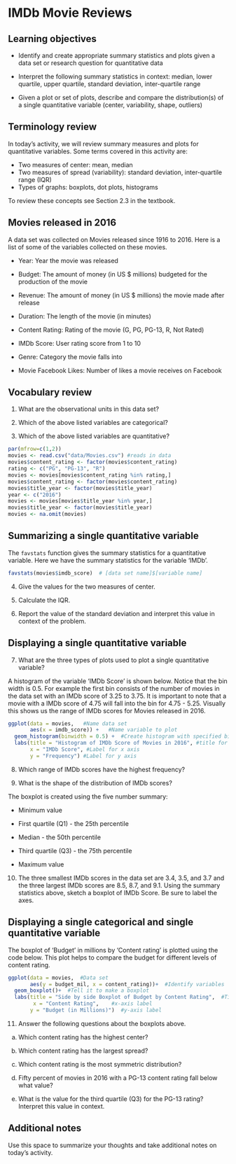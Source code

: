 # IMDb Movie Reviews

## Learning objectives

* Identify and create appropriate summary statistics and plots
  given a data set or research question for quantitative data

* Interpret the following summary statistics in context:
  median, lower quartile, upper quartile,
  standard deviation, inter-quartile range

* Given a plot or set of plots, describe and compare the distribution(s)
  of a single quantitative variable
  (center, variability, shape, outliers)

## Terminology review

In today's activity, we will review summary measures and plots for quantitative variables.  Some terms covered in this activity are:

* Two measures of center: mean, median
* Two measures of spread (variability): standard deviation, inter-quartile range (IQR)
* Types of graphs: boxplots, dot plots, histograms

To review these concepts see Section 2.3 in the textbook.

## Movies released in 2016

A data set was collected on Movies released since 1916 to 2016.  Here is a list of some of the variables collected on these movies.

* Year: Year the movie was released

* Budget: The amount of money (in US $ millions) budgeted for the production of the movie

* Revenue: The amount of money (in US $ millions) the movie made after release

* Duration: The length of the movie (in minutes)

* Content Rating: Rating of the movie (G, PG, PG-13, R, Not Rated)

* IMDb Score: User rating score from 1 to 10

* Genre: Category the movie falls into

* Movie Facebook Likes: Number of likes a movie receives on Facebook

\newpage

## Vocabulary review

1. What are the observational units in this data set?

\vspace{0.3in}

2. Which of the above listed variables are categorical?

\vspace{.5in}

3. Which of the above listed variables are quantitative?

\vspace{.5in}

```r
par(mfrow=c(1,2))
movies <- read.csv("data/Movies.csv") #reads in data
movies$content_rating <- factor(movies$content_rating)
rating <- c("PG", "PG-13", "R")
movies <- movies[movies$content_rating %in% rating,]
movies$content_rating <- factor(movies$content_rating)
movies$title_year <- factor(movies$title_year)
year <- c("2016")
movies <- movies[movies$title_year %in% year,]
movies$title_year <- factor(movies$title_year)
movies <- na.omit(movies)
```

## Summarizing a single quantitative variable

The `favstats` function gives the summary statistics for a quantitative variable. Here we have the summary statistics for the variable 'IMDb'.

```r
favstats(movies$imdb_score)  # [data set name]$[variable name]
```


4. Give the values for the two measures of center.

\vspace{0.5in}

5. Calculate the IQR.

\vspace{0.5in}

6. Report the value of the standard deviation and interpret this value in context of the problem.
\vspace{1in}

## Displaying a single quantitative variable

7. What are the three types of plots used to plot a single quantitative variable?

\newpage

A histogram of the variable 'IMDb Score' is shown below.  Notice that the bin width is 0.5.  For example the first bin consists of the number of movies in the data set with an IMDb score of 3.25 to 3.75.  It is important to note that a movie with a IMDb score of 4.75 will fall into the bin for 4.75 - 5.25.  Visually this shows us the range of IMDb scores for Movies released in 2016.

```r
ggplot(data = movies,   #Name data set
       aes(x = imdb_score)) +   #Name variable to plot
  geom_histogram(binwidth = 0.5) +  #Create histogram with specified binwidth
  labs(title = "Histogram of IMDb Score of Movies in 2016", #title for plot
       x = "IMDb Score", #Label for x axis
       y = "Frequency") #Label for y axis
```


8. Which range of IMDb scores have the highest frequency?

\vspace{0.5in}

9. What is the shape of the distribution of IMDb scores?

\vspace{0.5in}

The boxplot is created using the five number summary:

* Minimum value

* First quartile (Q1) - the 25th percentile

* Median - the 50th percentile

* Third quartile (Q3) - the 75th percentile

* Maximum value

10.  The three smallest IMDb scores in the data set are 3.4, 3.5, and 3.7 and the three largest IMDb scores are 8.5, 8.7, and 9.1.  Using the summary statistics above, sketch a boxplot of IMDb Score.  Be sure to label the axes.

\newpage

## Displaying a single categorical and single quantitative variable

The boxplot of 'Budget' in millions by 'Content rating' is plotted using the code below.  This plot helps to compare the budget for different levels of content rating.

```r
ggplot(data = movies,  #Data set
       aes(y = budget_mil, x = content_rating))+  #Identify variables
  geom_boxplot()+  #Tell it to make a boxplot
  labs(title = "Side by side Boxplot of Budget by Content Rating",  #Title
        x = "Content Rating",    #x-axis label
       y = "Budget (in Millions)")  #y-axis label
```

11. Answer the following questions about the boxplots above.

   a. Which content rating has the highest center?
\vspace{0.2in}

   b. Which content rating has the largest spread?
\vspace{0.2in}

   c. Which content rating is the most symmetric distribution?
\vspace{0.2in}

   d. Fifty percent of movies in 2016 with a PG-13 content rating fall below what value?
\vspace{0.2in}

   e.  What is the value for the third quartile (Q3) for the PG-13 rating?  Interpret this value in context.
\vspace{.5in}


\newpage

## Additional notes

Use this space to summarize your thoughts and take additional notes on today's activity.